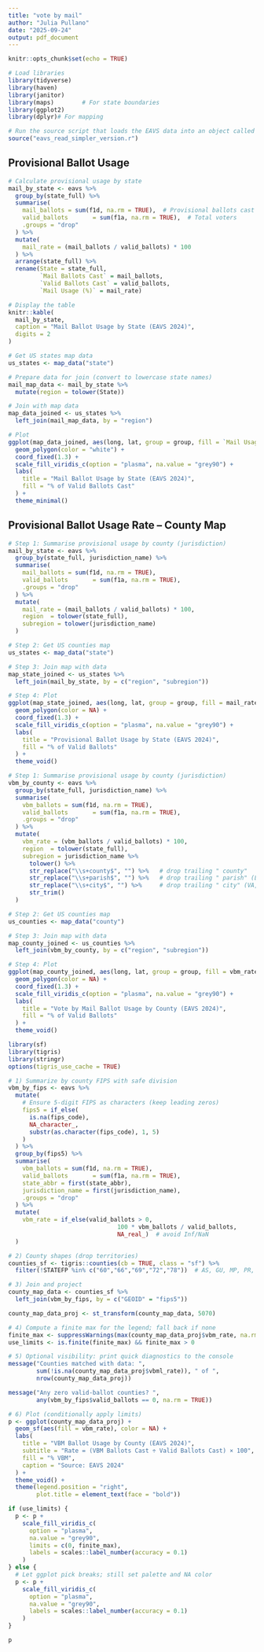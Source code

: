 ```yaml
---
title: "vote by mail"
author: "Julia Pullano"
date: "2025-09-24"
output: pdf_document
---
```


```r
knitr::opts_chunk$set(echo = TRUE)
```

```r
# Load libraries
library(tidyverse)
library(haven)
library(janitor)
library(maps)        # For state boundaries
library(ggplot2) 
library(dplyr)# For mapping

# Run the source script that loads the EAVS data into an object called `eavs`
source("eavs_read_simpler_version.r")
```

## Provisional Ballot Usage

```r

# Calculate provisional usage by state
mail_by_state <- eavs %>%
  group_by(state_full) %>%
  summarise(
    mail_ballots = sum(f1d, na.rm = TRUE),  # Provisional ballots cast
    valid_ballots       = sum(f1a, na.rm = TRUE),  # Total voters
    .groups = "drop"
  ) %>%
  mutate(
    mail_rate = (mail_ballots / valid_ballots) * 100
  ) %>%
  arrange(state_full) %>%
  rename(State = state_full,
         `Mail Ballots Cast` = mail_ballots,
         `Valid Ballots Cast` = valid_ballots,
         `Mail Usage (%)` = mail_rate)

# Display the table
knitr::kable(
  mail_by_state,
  caption = "Mail Ballot Usage by State (EAVS 2024)",
  digits = 2
)


```


```r
# Get US states map data
us_states <- map_data("state")

# Prepare data for join (convert to lowercase state names)
mail_map_data <- mail_by_state %>%
  mutate(region = tolower(State))

# Join with map data
map_data_joined <- us_states %>%
  left_join(mail_map_data, by = "region")

# Plot
ggplot(map_data_joined, aes(long, lat, group = group, fill = `Mail Usage (%)`)) +
  geom_polygon(color = "white") +
  coord_fixed(1.3) +
  scale_fill_viridis_c(option = "plasma", na.value = "grey90") +
  labs(
    title = "Mail Ballot Usage by State (EAVS 2024)",
    fill = "% of Valid Ballots Cast"
  ) +
  theme_minimal()

```

## Provisional Ballot Usage Rate – County Map

```r

# Step 1: Summarise provisional usage by county (jurisdiction)
mail_by_state <- eavs %>%
  group_by(state_full, jurisdiction_name) %>%
  summarise(
    mail_ballots = sum(f1d, na.rm = TRUE),
    valid_ballots       = sum(f1a, na.rm = TRUE),
    .groups = "drop"
  ) %>%
  mutate(
    mail_rate = (mail_ballots / valid_ballots) * 100,
    region  = tolower(state_full),
    subregion = tolower(jurisdiction_name)
  )

# Step 2: Get US counties map
us_states <- map_data("state")

# Step 3: Join map with data
map_state_joined <- us_states %>%
  left_join(mail_by_state, by = c("region", "subregion"))

# Step 4: Plot
ggplot(map_state_joined, aes(long, lat, group = group, fill = mail_rate)) +
  geom_polygon(color = NA) +
  coord_fixed(1.3) +
  scale_fill_viridis_c(option = "plasma", na.value = "grey90") +
  labs(
    title = "Provisional Ballot Usage by State (EAVS 2024)",
    fill = "% of Valid Ballots"
  ) +
  theme_void()
```

```r

# Step 1: Summarise provisional usage by county (jurisdiction)
vbm_by_county <- eavs %>%
  group_by(state_full, jurisdiction_name) %>%
  summarise(
    vbm_ballots = sum(f1d, na.rm = TRUE),
    valid_ballots       = sum(f1a, na.rm = TRUE),
    .groups = "drop"
  ) %>%
  mutate(
    vbm_rate = (vbm_ballots / valid_ballots) * 100,
    region  = tolower(state_full),
    subregion = jurisdiction_name %>%
      tolower() %>%
      str_replace("\\s+county$", "") %>%   # drop trailing " county"
      str_replace("\\s+parish$", "") %>%   # drop trailing " parish" (Louisiana)
      str_replace("\\s+city$", "") %>%     # drop trailing " city" (VA, MO)
      str_trim()
  )

# Step 2: Get US counties map
us_counties <- map_data("county")

# Step 3: Join map with data
map_county_joined <- us_counties %>%
  left_join(vbm_by_county, by = c("region", "subregion"))

# Step 4: Plot
ggplot(map_county_joined, aes(long, lat, group = group, fill = vbm_rate)) +
  geom_polygon(color = NA) +
  coord_fixed(1.3) +
  scale_fill_viridis_c(option = "plasma", na.value = "grey90") +
  labs(
    title = "Vote by Mail Ballot Usage by County (EAVS 2024)",
    fill = "% of Valid Ballots"
  ) +
  theme_void()
```



```r
library(sf)
library(tigris)
library(stringr)
options(tigris_use_cache = TRUE)

# 1) Summarize by county FIPS with safe division
vbm_by_fips <- eavs %>%
  mutate(
    # Ensure 5-digit FIPS as characters (keep leading zeros)
    fips5 = if_else(
      is.na(fips_code),
      NA_character_,
      substr(as.character(fips_code), 1, 5)
    )
  ) %>%
  group_by(fips5) %>%
  summarise(
    vbm_ballots = sum(f1d, na.rm = TRUE),
    valid_ballots       = sum(f1a, na.rm = TRUE),
    state_abbr = first(state_abbr),
    jurisdiction_name = first(jurisdiction_name),
    .groups = "drop"
  ) %>%
  mutate(
    vbm_rate = if_else(valid_ballots > 0,
                               100 * vbm_ballots / valid_ballots,
                               NA_real_)  # avoid Inf/NaN
  )

# 2) County shapes (drop territories)
counties_sf <- tigris::counties(cb = TRUE, class = "sf") %>%
  filter(!STATEFP %in% c("60","66","69","72","78"))  # AS, GU, MP, PR, VI

# 3) Join and project
county_map_data <- counties_sf %>%
  left_join(vbm_by_fips, by = c("GEOID" = "fips5"))

county_map_data_proj <- st_transform(county_map_data, 5070)

# 4) Compute a finite max for the legend; fall back if none
finite_max <- suppressWarnings(max(county_map_data_proj$vbm_rate, na.rm = TRUE))
use_limits <- is.finite(finite_max) && finite_max > 0

# 5) Optional visibility: print quick diagnostics to the console
message("Counties matched with data: ",
        sum(!is.na(county_map_data_proj$vbml_rate)), " of ",
        nrow(county_map_data_proj))

message("Any zero valid-ballot counties? ",
        any(vbm_by_fips$valid_ballots == 0, na.rm = TRUE))

# 6) Plot (conditionally apply limits)
p <- ggplot(county_map_data_proj) +
  geom_sf(aes(fill = vbm_rate), color = NA) +
  labs(
    title = "VBM Ballot Usage by County (EAVS 2024)",
    subtitle = "Rate = (VBM Ballots Cast ÷ Valid Ballots Cast) × 100",
    fill = "% VBM",
    caption = "Source: EAVS 2024"
  ) +
  theme_void() +
  theme(legend.position = "right",
        plot.title = element_text(face = "bold"))

if (use_limits) {
  p <- p +
    scale_fill_viridis_c(
      option = "plasma",
      na.value = "grey90",
      limits = c(0, finite_max),
      labels = scales::label_number(accuracy = 0.1)
    )
} else {
  # Let ggplot pick breaks; still set palette and NA color
  p <- p +
    scale_fill_viridis_c(
      option = "plasma",
      na.value = "grey90",
      labels = scales::label_number(accuracy = 0.1)
    )
}

p















```

